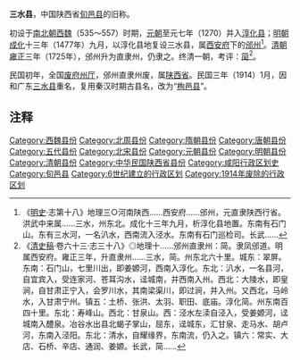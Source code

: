 '''三水县'''，中国陕西省[[旬邑县|旬邑县]]的旧称。

初设于[[南北朝|南北朝]][[西魏|西魏]]（535～557）时期，[[元朝|元朝]]至元七年（1270）并入[[淳化县|淳化县]]；[[明朝|明朝]][[成化|成化]]十三年（1477年）九月，以淳化县地复设三水县，属[[西安府|西安府]]下的[[邠州_(彬州)|邠州]]<ref>《[[明史|明史]]·志第十八》地理三○河南陕西......西安府......邠州，元直隶陕西行省。洪武中来属......三水，州东北。成化十三年九月，析淳化县地置。东南有石门山。东有三水河，一名汃水，西南流入泾水。东南有石门巡检司。长武......</ref>。[[清朝|清朝]][[雍正|雍正]]三年（1725年），邠州升为直隶州，仍隶之。终清一朝，考评：[[衝繁疲難|简]]<ref>《[[清史稿|清史稿]]·卷六十三·志三十八》◎地理十......邠州直隶州：简。隶凤邠道。明属西安府。雍正三年，升直隶州......三水，简。州东北六十里。城东：翠屏。东南：石门山，七里川出，即姜嫄河，西南入淳化。东北：汃水，一名县河，自宜宾入，受连家河、苍耳沟水，迳城南，并西南入州。西北：大陵水，即皇涧，自甘肃正宁入，会罗川水，其南梁渠川，即过涧，并入州。又西北，马岭水，入甘肃宁州。镇五：土桥、张洪、太羽、职田、底庙。淳化简。州东南百四十里。东北：寿峰山。西北：甘泉山。西：泾水左渎自泾入，受姜嫄河，迳城南入醴泉。冶谷水出县北蝎子掌山，屈东，迳城东，汇甘泉、走马水、胡卢河，东南入泾阳。东北：清水，自耀缘界，东南流，仍入之。镇六：常实、大店、石桥、辛店、通润、姜嫄。长武，简......</ref>。

民国初年，全国[[中華民國大陸時期行政區劃沿革|废府州厅]]，邠州直隶州废，属[[陝西省_(中華民國)|陕西省]]。民国三年（1914）1月，因和广东[[三水区|三水县]]重名，复用秦汉时期古县名，改为“[[旬邑县|栒邑县]]”。

== 注释 ==

{{Reflist}}

{{陕西行政区划小作品}}

[[Category:西魏县份|Category:西魏县份]]
[[Category:北周县份|Category:北周县份]]
[[Category:隋朝县份|Category:隋朝县份]]
[[Category:唐朝县份|Category:唐朝县份]]
[[Category:五代县份|Category:五代县份]]
[[Category:北宋县份|Category:北宋县份]]
[[Category:元朝县份|Category:元朝县份]]
[[Category:明朝县份|Category:明朝县份]]
[[Category:清朝县份|Category:清朝县份]]
[[Category:中华民国陕西省县份|Category:中华民国陕西省县份]]
[[Category:咸阳行政区划史|Category:咸阳行政区划史]]
[[Category:旬邑县|Category:旬邑县]]
[[Category:6世纪建立的行政区划|Category:6世纪建立的行政区划]]
[[Category:1914年废除的行政区划|Category:1914年废除的行政区划]]